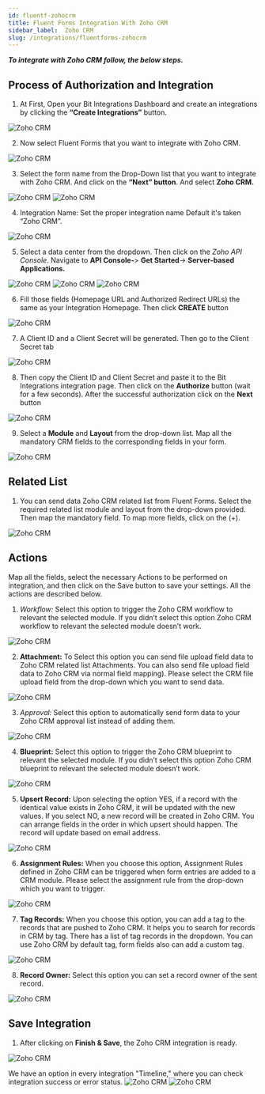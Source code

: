 ```yaml
---
id: fluentf-zohocrm
title: Fluent Forms Integration With Zoho CRM
sidebar_label:  Zoho CRM
slug: /integrations/fluentforms-zohocrm
---
```



***To integrate with Zoho CRM follow, the below steps.***


## Process of Authorization and Integration
1.	At First, Open your Bit Integrations Dashboard and create an integrations by clicking the **“Create Integrations”** button.
 <Image src="Zoho CRM/Create-Integration" alt="Zoho CRM" w="1020" h="350" />


2. Now select Fluent Forms that you want to integrate with Zoho CRM.
 <Image src="Zoho CRM/Select Contact Form 7" alt="Zoho CRM" w="1020" h="350" />

3.	Select the form name from the Drop-Down list that you want to integrate with Zoho CRM. And click on the **“Next” button**. And select **Zoho CRM.**
 <Image src="Zoho CRM/fluent-form" alt="Zoho CRM" w="1020" h="350" />
 <Image src="Zoho CRM/select zoho crm" alt="Zoho CRM" w="1020" h="350" />

4.	Integration Name: Set the proper integration name Default it's taken “Zoho CRM”.
 <Image src="Zoho CRM/integration name" alt="Zoho CRM" w="1020" h="350" />

5. Select a data center from the dropdown. Then click on the *Zoho API Console*. Navigate to **API Console-**> **Get Started**-> **Server-based Applications.** 
 <Image src="Zoho CRM/data center" alt="Zoho CRM" w="1020" h="350" />
 <Image src="Zoho CRM/get-started" alt="Zoho CRM" w="1020" h="350" />
 <Image src="Zoho CRM/server-based-applications" alt="Zoho CRM" w="1020" h="350" />


6.	Fill those fields (Homepage URL and Authorized Redirect URLs) the same as your Integration Homepage. Then click **CREATE** button
 <Image src="Zoho CRM/create api" alt="Zoho CRM" w="1020" h="350" />

 
7.	A Client ID and a Client Secret will be generated. Then go to the Client Secret tab
 <Image src="Zoho CRM/client id and secret" alt="Zoho CRM" w="1020" h="300" />

8.	Then copy the Client ID and Client Secret and paste it to the Bit Integrations integration page. Then click on the **Authorize** button (wait for a few seconds). After the successful authorization click on the **Next** button
 <Image src="Zoho CRM/authorize" alt="Zoho CRM" w="1020" h="300" />

9.	Select a **Module** and **Layout** from the drop-down list. Map all the mandatory CRM fields to the corresponding fields in your form.
 <Image src="Zoho CRM/select module" alt="Zoho CRM" w="1020" h="300" />

## Related List
1. You can send data Zoho CRM related list from Fluent Forms. Select the required related list module and layout from the drop-down provided. Then map the mandatory field. To map more fields, click on the (+).
 <Image src="Zoho CRM/related list" alt="Zoho CRM" w="1020" h="350" />

 
## Actions

Map all the fields, select the necessary Actions to be performed on integration, and then click on the Save button to save your settings. All the actions are described below.

1. *Workflow:* Select this option to trigger the Zoho CRM workflow to relevant the selected module. If you didn’t select this option Zoho CRM workflow to relevant the selected module doesn’t work.
 <Image src="Zoho CRM/workflow actions" alt="Zoho CRM" w="1020" h="350" />

2. **Attachment:** To Select this option you can send file upload field data to Zoho CRM related list Attachments. You can also send file upload field data to Zoho CRM via normal field mapping). Please select the CRM file upload field from the drop-down which you want to send data.
 <Image src="Zoho CRM/attachments actions" alt="Zoho CRM" w="1020" h="350" />


3. *Approval:* Select this option to automatically send form data to your Zoho CRM approval list instead of adding them.
 <Image src="Zoho CRM/approval actions" alt="Zoho CRM" w="1020" h="350" />

4. **Blueprint:** Select this option to trigger the Zoho CRM blueprint to relevant the selected module. If you didn’t select this option Zoho CRM blueprint to relevant the selected module doesn’t work.
 <Image src="Zoho CRM/blueprint" alt="Zoho CRM" w="1020" h="350" />

5. **Upsert Record:** Upon selecting the option YES, if a record with the identical value exists in Zoho CRM, it will be updated with the new values. If you select NO, a new record will be created in Zoho CRM. You can arrange fields in the order in which upsert should happen. The record will update based on email address.
 <Image src="Zoho CRM/upsert record actions" alt="Zoho CRM" w="1020" h="350" />

6. **Assignment Rules:** When you choose this option, Assignment Rules defined in Zoho CRM can be triggered when form entries are added to a CRM module. Please select the assignment rule from the drop-down which you want to trigger.
 <Image src="Zoho CRM/assignment rules actions" alt="Zoho CRM" w="1020" h="350" />

7. **Tag Records:** When you choose this option, you can add a tag to the records that are pushed to Zoho CRM. It helps you to search for records in CRM by tag. There has a list of tag records in the dropdown. You can use Zoho CRM by default tag, form fields also can add a custom tag.
 <Image src="Zoho CRM/add tag actions" alt="Zoho CRM" w="1020" h="350" />

8. **Record Owner:** Select this option you can set a record owner of the sent record.
 <Image src="Zoho CRM/record owner actions" alt="Zoho CRM" w="1020" h="350" />


## Save Integration
1.	After clicking on **Finish & Save**, the Zoho CRM integration is ready.
 <Image src="Zoho CRM/finish and save" alt="Zoho CRM" w="1020" h="350" />

  We have an option in every integration "Timeline," where you can check integration success or error status.
   <Image src="Zoho CRM/integrations dashbord" alt="Zoho CRM" w="1020" h="350" />
   <Image src="Zoho CRM/timeline" alt="Zoho CRM" w="1020" h="350" />

